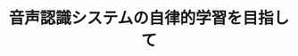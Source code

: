 ﻿---
title: "音声認識システムの自律的学習を目指して"
category: "工学院"
vol: "91"
interviewee: "篠崎 隆宏"
url: "http://www.ts.ip.titech.ac.jp/index_j.html"
tags: ["音声認識","人工知能","機械学習"]
pdf: "91-3-shinozaki.pdf"
career: ""
preface: "今や我々に親しい存在となった音声認識であるが、システムの学習にかかるコストが普及の足かせになっ ている。そのコストを減らすため、篠崎研究室では半教師あり学習という方法を用いてシステムが自律的 に学習する仕組みの実現を目指している。ここでは音声認識の仕組みに触れながら、研究室で現在進めら れている研究について紹介する。"
---
